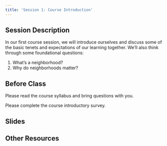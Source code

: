 ```yaml
---
title: 'Session 1: Course Introduction'
---
```

## Session Description{#Session_1}

In our first course session, we will introduce ourselves and discuss some of the basic tenets and expectations of our learning together. We'll also think through some foundational questions:

1. What's a neighborhood?
2. Why do neighborhoods matter?

## Before Class

Please read the course syllabus and bring questions with you.

Please complete the course introductory survey.

## Slides

## Other Resources

